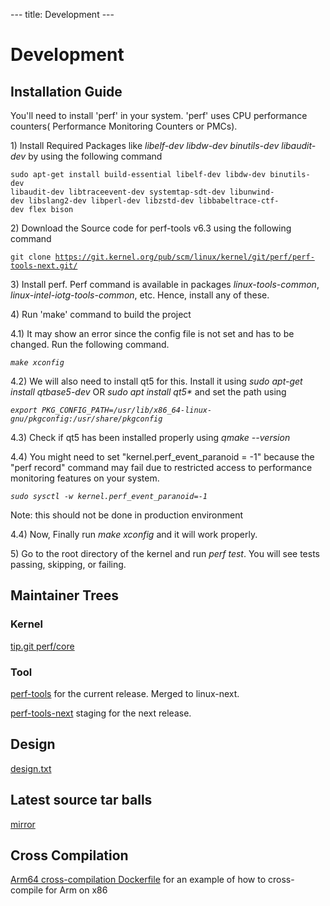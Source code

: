 ---
title: Development
---

=Development=

== Installation Guide ==

You'll need to install 'perf' in your system. 'perf' uses CPU performance counters( Performance Monitoring Counters or PMCs). 

1) Install Required Packages like ''libelf-dev'' ''libdw-dev'' ''binutils-dev''  
''libaudit-dev'' by using the following command 
 sudo apt-get install build-essential libelf-dev libdw-dev binutils-dev 
 libaudit-dev libtraceevent-dev systemtap-sdt-dev libunwind-dev libslang2-dev libperl-dev libzstd-dev libbabeltrace-ctf-dev flex bison 

2) Download the Source code for perf-tools v6.3 using the following command
 git clone https://git.kernel.org/pub/scm/linux/kernel/git/perf/perf-tools-next.git/

3) Install perf. Perf command is available in packages ''linux-tools-common'', ''linux-intel-iotg-tools-common'', etc. Hence, install any of these. 

4) Run 'make' command to build the project

4.1) It may show an error since the config file is not set and has to be changed. Run the following command.
 ''make xconfig'' 

4.2) We will also need to install qt5 for this. 
Install it using ''sudo apt-get install qtbase5-dev'' OR ''sudo apt install qt5*'' and set the path using 
 ''export PKG_CONFIG_PATH=/usr/lib/x86_64-linux-gnu/pkgconfig:/usr/share/pkgconfig''

4.3) Check if qt5 has been installed properly using ''qmake --version'' 

4.4) You might need to set "kernel.perf_event_paranoid = -1" because the "perf record" command may fail due to restricted access to performance monitoring features on your system.

 ''sudo sysctl -w kernel.perf_event_paranoid=-1''

Note: this should not be done in production environment
   



4.4) Now, Finally run ''make xconfig'' and it will work properly.

5) Go to the root directory of the kernel and run ''perf test''. You will see tests 
passing, skipping, or failing.

== Maintainer Trees ==

=== Kernel ===

[https://git.kernel.org/pub/scm/linux/kernel/git/tip/tip.git/log/?h=perf/core tip.git perf/core]

=== Tool ===

[https://git.kernel.org/pub/scm/linux/kernel/git/acme/linux.git/log/?h=perf-tools perf-tools] for the current release. Merged to linux-next.

[https://git.kernel.org/pub/scm/linux/kernel/git/acme/linux.git/log/?h=perf-tools-next perf-tools-next] staging for the next release.

== Design ==

[https://git.kernel.org/pub/scm/linux/kernel/git/torvalds/linux.git/tree/tools/perf/design.txt design.txt]


== Latest source tar balls ==

[https://mirrors.edge.kernel.org/pub/linux/kernel/tools/perf/ mirror]

== Cross Compilation ==

[[Arm64 cross-compilation Dockerfile|Arm64 cross-compilation Dockerfile]] for an example of how to cross-compile for Arm on x86